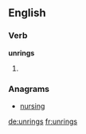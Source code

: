 ==English==

===Verb===
'''unrings'''

# {{third-person singular of|unring}}

===Anagrams===
* [[nursing#English|nursing]]

[[de:unrings]]
[[fr:unrings]]